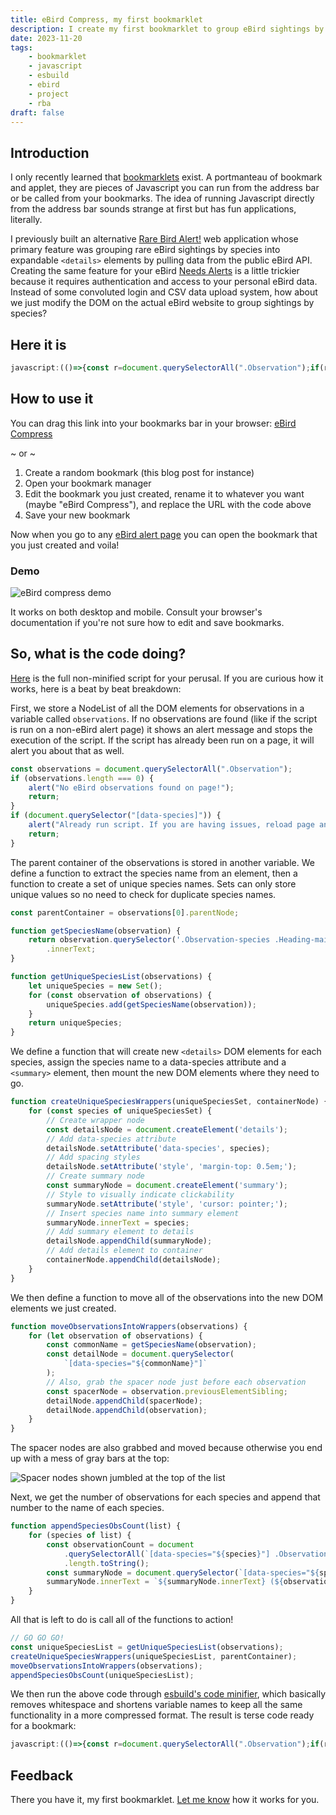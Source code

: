 ```yaml
---
title: eBird Compress, my first bookmarklet
description: I create my first bookmarklet to group eBird sightings by species.
date: 2023-11-20
tags:
    - bookmarklet
    - javascript
    - esbuild
    - ebird
    - project
    - rba
draft: false
---
```


## Introduction

I only recently learned that [bookmarklets](https://thehistoryoftheweb.com/postscript/wait-whats-a-bookmarklet/) exist. A portmanteau of bookmark and applet, they are pieces of Javascript you can run from the address bar or be called from your bookmarks. The idea of running Javascript directly from the address bar sounds strange at first but has fun applications, literally.

I previously built an alternative [Rare Bird Alert!](https://parkerdavis.dev/projects/rba/) web application whose primary feature was grouping rare eBird sightings by species into expandable `<details>` elements by pulling data from the public eBird API. Creating the same feature for your eBird [Needs Alerts](https://ebird.org/alerts) is a little trickier because it requires authentication and access to your personal eBird data. Instead of some convoluted login and CSV data upload system, how about we just modify the DOM on the actual eBird website to group sightings by species?

## Here it is

```js
javascript:(()=>{const r=document.querySelectorAll(".Observation");if(r.length===0){alert("No eBird observations found on page!");return}if(document.querySelector("[data-species]")){alert("Already run script. If you are having issues, reload page and try again.");return}const c=r[0].parentNode;function i(t){return t.querySelector(".Observation-species .Heading-main").innerText}function u(t){let e=new Set;for(const n of t){const o=i(n);e.add(o)}return e}function p(t,e){for(const n of t){const o=document.createElement("details");o.setAttribute("data-species",n),o.setAttribute("style","margin-top: 0.5em");const s=document.createElement("summary");s.setAttribute("style","cursor: pointer; list-style:"),s.innerText=n,o.appendChild(s),e.appendChild(o)}}function d(t){for(let e of t){const n=i(e),o=document.querySelector(`[data-species="${n}"]`),s=e.previousElementSibling;o.appendChild(s),o.appendChild(e)}}function l(t){for(species of t){const e=document.querySelectorAll(`[data-species="${species}"] .Observation`).length.toString(),n=document.querySelector(`[data-species="${species}"] summary`);n.innerText=`${n.innerText} (${e})`}}const a=u(r);p(a,c),d(r),l(a)})();
```

## How to use it

<p>You can drag this link into your bookmarks bar in your browser: <a href='javascript:(()=>{const r=document.querySelectorAll(".Observation");if(r.length===0){alert("No eBird observations found on page!");return}if(document.querySelector("[data-species]")){alert("Already run script. If you are having issues, reload page and try again.");return}const c=r[0].parentNode;function i(t){return t.querySelector(".Observation-species .Heading-main").innerText}function u(t){let e=new Set;for(const n of t){const o=i(n);e.add(o)}return e}function p(t,e){for(const n of t){const o=document.createElement("details");o.setAttribute("data-species",n),o.setAttribute("style","margin-top: 0.5em");const s=document.createElement("summary");s.setAttribute("style","cursor: pointer; list-style:"),s.innerText=n,o.appendChild(s),e.appendChild(o)}}function d(t){for(let e of t){const n=i(e),o=document.querySelector(`[data-species="${n}"]`),s=e.previousElementSibling;o.appendChild(s),o.appendChild(e)}}function l(t){for(species of t){const e=document.querySelectorAll(`[data-species="${species}"] .Observation`).length.toString(),n=document.querySelector(`[data-species="${species}"] summary`);n.innerText=`${n.innerText} (${e})`}}const a=u(r);p(a,c),d(r),l(a)})();'>eBird Compress</a></p>

~ or ~ 

1. Create a random bookmark (this blog post for instance)
2. Open your bookmark manager
3. Edit the bookmark you just created, rename it to whatever you want (maybe "eBird Compress"), and replace the URL with the code above
4. Save your new bookmark

Now when you go to any [eBird alert page](https://ebird.org/alert/summary?sid=SN36093&sortBy=obsDt&o=desc) you can open the bookmark that you just created and voila!

### Demo

![eBird compress demo](./ebird-compress-demo.gif)

It works on both desktop and mobile. Consult your browser's documentation if you're not sure how to edit and save bookmarks.

## So, what is the code doing?

[Here](https://github.com/parkerdavis1/eBird-compress-bookmarklet/blob/main/script.js) is the full non-minified script for your perusal. If you are curious how it works, here is a beat by beat breakdown:

First, we store a NodeList of all the DOM elements for observations in a variable called `observations`. If no observations are found (like if the script is run on a non-eBird alert page) it shows an alert message and stops the execution of the script. If the script has already been run on a page, it will alert you about that as well.

```js
const observations = document.querySelectorAll(".Observation");
if (observations.length === 0) {
	alert("No eBird observations found on page!");
	return;
}
if (document.querySelector("[data-species]")) {
	alert("Already run script. If you are having issues, reload page and try again.");
	return;
}
```

The parent container of the observations is stored in another variable. We define a function to extract the species name from an element, then a function to create a set of unique species names. Sets can only store unique values so no need to check for duplicate species names.

```js
const parentContainer = observations[0].parentNode;

function getSpeciesName(observation) {
    return observation.querySelector('.Observation-species .Heading-main')
        .innerText;
}

function getUniqueSpeciesList(observations) {
    let uniqueSpecies = new Set();
    for (const observation of observations) {
        uniqueSpecies.add(getSpeciesName(observation));
    }
    return uniqueSpecies;
}
```

We define a function that will create new `<details>` DOM elements for each species, assign the species name to a data-species attribute and a `<summary>` element, then mount the new DOM elements where they need to go.

```js
function createUniqueSpeciesWrappers(uniqueSpeciesSet, containerNode) {
    for (const species of uniqueSpeciesSet) {
        // Create wrapper node
        const detailsNode = document.createElement('details');
        // Add data-species attribute
        detailsNode.setAttribute('data-species', species);
        // Add spacing styles
        detailsNode.setAttribute('style', 'margin-top: 0.5em;');
        // Create summary node
        const summaryNode = document.createElement('summary');
        // Style to visually indicate clickability
        summaryNode.setAttribute('style', 'cursor: pointer;');
        // Insert species name into summary element
        summaryNode.innerText = species;
        // Add summary element to details
        detailsNode.appendChild(summaryNode);
        // Add details element to container
        containerNode.appendChild(detailsNode);
    }
}
```

We then define a function to move all of the observations into the new DOM elements we just created.

```js
function moveObservationsIntoWrappers(observations) {
    for (let observation of observations) {
        const commonName = getSpeciesName(observation);
        const detailNode = document.querySelector(
            `[data-species="${commonName}"]`
        );
        // Also, grab the spacer node just before each observation
        const spacerNode = observation.previousElementSibling;
        detailNode.appendChild(spacerNode);
        detailNode.appendChild(observation);
    }
}
```

The spacer nodes are also grabbed and moved because otherwise you end up with a mess of gray bars at the top:

![Spacer nodes shown jumbled at the top of the list](./spacers.png)

Next, we get the number of observations for each species and append that number to the name of each species.

```js
function appendSpeciesObsCount(list) {
	for (species of list) {
		const observationCount = document
			.querySelectorAll(`[data-species="${species}"] .Observation`)
			.length.toString();
		const summaryNode = document.querySelector(`[data-species="${species}"] summary`);
		summaryNode.innerText = `${summaryNode.innerText} (${observationCount})`;
	}
}
```

All that is left to do is call all of the functions to action!

```js
// GO GO GO!
const uniqueSpeciesList = getUniqueSpeciesList(observations);
createUniqueSpeciesWrappers(uniqueSpeciesList, parentContainer);
moveObservationsIntoWrappers(observations);
appendSpeciesObsCount(uniqueSpeciesList);
```

We then run the above code through [esbuild's code minifier](https://esbuild.github.io/api/#minify), which basically removes whitespace and shortens variable names to keep all the same functionality in a more compressed format. The result is terse code ready for a bookmark:

```js
javascript:(()=>{const r=document.querySelectorAll(".Observation");if(r.length===0){alert("No eBird observations found on page!");return}if(document.querySelector("[data-species]")){alert("Already run script. If you are having issues, reload page and try again.");return}const c=r[0].parentNode;function i(t){return t.querySelector(".Observation-species .Heading-main").innerText}function u(t){let e=new Set;for(const n of t){const o=i(n);e.add(o)}return e}function p(t,e){for(const n of t){const o=document.createElement("details");o.setAttribute("data-species",n),o.setAttribute("style","margin-top: 0.5em");const s=document.createElement("summary");s.setAttribute("style","cursor: pointer; list-style:"),s.innerText=n,o.appendChild(s),e.appendChild(o)}}function d(t){for(let e of t){const n=i(e),o=document.querySelector(`[data-species="${n}"]`),s=e.previousElementSibling;o.appendChild(s),o.appendChild(e)}}function l(t){for(species of t){const e=document.querySelectorAll(`[data-species="${species}"] .Observation`).length.toString(),n=document.querySelector(`[data-species="${species}"] summary`);n.innerText=`${n.innerText} (${e})`}}const a=u(r);p(a,c),d(r),l(a)})();
```

## Feedback

There you have it, my first bookmarklet. [Let me know](mailto:hello@parkerdavis.dev) how it works for you.
